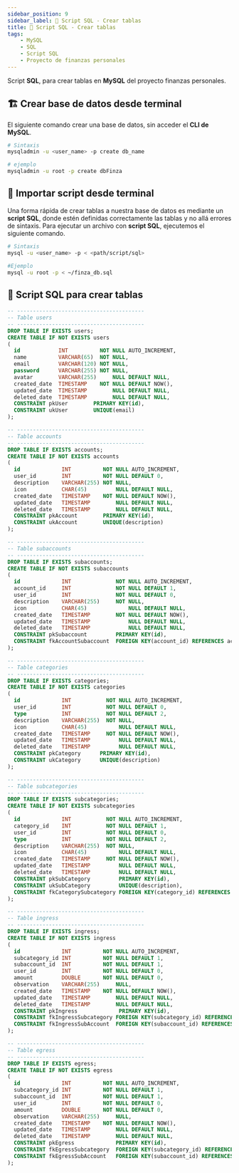 ```yaml
---
sidebar_position: 9
sidebar_label: 📝 Script SQL - Crear tablas
title: 📝 Script SQL - Crear tablas
tags:
    - MySQL
    - SQL
    - Script SQL
    - Proyecto de finanzas personales
---
```


Script __SQL__, para crear tablas en __MySQL__ del proyecto
finanzas personales.

## 🏗️ Crear base de datos desde terminal

El siguiente comando crear una base de datos, sin acceder el __CLI de MySQL__.

```bash
# Sintaxis
mysqladmin -u <user_name> -p create db_name

# ejemplo
mysqladmin -u root -p create dbFinza
```

## 🛬 Importar script desde terminal

Una forma rápida de crear tablas a nuestra base de datos
es mediante un __script SQL__,
donde estén definidas correctamente las tablas y no allá
errores de sintaxis.
Para ejecutar un archivo con __script SQL__, ejecutemos
el siguiente comando.

```bash
# Sintaxis
mysql -u <user_name> -p < <path/script/sql>

#Ejemplo
mysql -u root -p < ~/finza_db.sql
```

## 📖 Script SQL para crear tablas

```sql title="~/finza_db.sql"
-- ----------------------------------------
-- Table users
-- ----------------------------------------
DROP TABLE IF EXISTS users;
CREATE TABLE IF NOT EXISTS users
(
  id            INT          NOT NULL AUTO_INCREMENT,
  name          VARCHAR(65)  NOT NULL,
  email         VARCHAR(120) NOT NULL,
  password      VARCHAR(255) NOT NULL,
  avatar        VARCHAR(255)     NULL DEFAULT NULL,
  created_date  TIMESTAMP    NOT NULL DEFAULT NOW(),
  updated_date  TIMESTAMP        NULL DEFAULT NULL,
  deleted_date  TIMESTAMP        NULL DEFAULT NULL,
  CONSTRAINT pkUser        PRIMARY KEY(id),
  CONSTRAINT ukUser        UNIQUE(email)
);

-- ----------------------------------------
-- Table accounts
-- ----------------------------------------
DROP TABLE IF EXISTS accounts;
CREATE TABLE IF NOT EXISTS accounts
(
  id             INT          NOT NULL AUTO_INCREMENT,
  user_id        INT          NOT NULL DEFAULT 0,
  description    VARCHAR(255) NOT NULL,
  icon           CHAR(45)         NULL DEFAULT NULL,
  created_date   TIMESTAMP    NOT NULL DEFAULT NOW(),
  updated_date   TIMESTAMP        NULL DEFAULT NULL,
  deleted_date   TIMESTAMP        NULL DEFAULT NULL,
  CONSTRAINT pkAccount        PRIMARY KEY(id),
  CONSTRAINT ukAccount        UNIQUE(description)
);

-- ----------------------------------------
-- Table subaccounts
-- ----------------------------------------
DROP TABLE IF EXISTS subaccounts;
CREATE TABLE IF NOT EXISTS subaccounts
(
  id             INT              NOT NULL AUTO_INCREMENT,
  account_id     INT              NOT NULL DEFAULT 1,
  user_id        INT              NOT NULL DEFAULT 0,
  description    VARCHAR(255)     NOT NULL,
  icon           CHAR(45)             NULL DEFAULT NULL,
  created_date   TIMESTAMP        NOT NULL DEFAULT NOW(),
  updated_date   TIMESTAMP            NULL DEFAULT NULL,
  deleted_date   TIMESTAMP            NULL DEFAULT NULL,
  CONSTRAINT pkSubaccount         PRIMARY KEY(id),
  CONSTRAINT fkAccountSubaccount  FOREIGN KEY(account_id) REFERENCES accounts(id)
);

-- ----------------------------------------
-- Table categories
-- ----------------------------------------
DROP TABLE IF EXISTS categories;
CREATE TABLE IF NOT EXISTS categories
(
  id             INT           NOT NULL AUTO_INCREMENT,
  user_id        INT           NOT NULL DEFAULT 0,
  type           INT           NOT NULL DEFAULT 2,
  description    VARCHAR(255)  NOT NULL,
  icon           CHAR(45)          NULL DEFAULT NULL,
  created_date   TIMESTAMP     NOT NULL DEFAULT NOW(),
  updated_date   TIMESTAMP         NULL DEFAULT NULL,
  deleted_date   TIMESTAMP         NULL DEFAULT NULL,
  CONSTRAINT pkCategory      PRIMARY KEY(id),
  CONSTRAINT ukCategory      UNIQUE(description)
);

-- ----------------------------------------
-- Table subcategories
-- ----------------------------------------
DROP TABLE IF EXISTS subcategories;
CREATE TABLE IF NOT EXISTS subcategories
(
  id             INT           NOT NULL AUTO_INCREMENT,
  category_id    INT           NOT NULL DEFAULT 1,
  user_id        INT           NOT NULL DEFAULT 0,
  type           INT           NOT NULL DEFAULT 2,
  description    VARCHAR(255)  NOT NULL,
  icon           CHAR(45)          NULL DEFAULT NULL,
  created_date   TIMESTAMP     NOT NULL DEFAULT NOW(),
  updated_date   TIMESTAMP         NULL DEFAULT NULL,
  deleted_date   TIMESTAMP         NULL DEFAULT NULL,
  CONSTRAINT pkSubCategory         PRIMARY KEY(id),
  CONSTRAINT ukSubCategory         UNIQUE(description),
  CONSTRAINT fkCategorySubcategory FOREIGN KEY(category_id) REFERENCES categories(id)
);

-- ----------------------------------------
-- Table ingress
-- ----------------------------------------
DROP TABLE IF EXISTS ingress;
CREATE TABLE IF NOT EXISTS ingress
(
  id             INT          NOT NULL AUTO_INCREMENT,
  subcategory_id INT          NOT NULL DEFAULT 1,
  subaccount_id  INT          NOT NULL DEFAULT 1,
  user_id        INT          NOT NULL DEFAULT 0,
  amount         DOUBLE       NOT NULL DEFAULT 0,
  observation    VARCHAR(255)     NULL,
  created_date   TIMESTAMP    NOT NULL DEFAULT NOW(),
  updated_date   TIMESTAMP        NULL DEFAULT NULL,
  deleted_date   TIMESTAMP        NULL DEFAULT NULL,
  CONSTRAINT pkIngress             PRIMARY KEY(id),
  CONSTRAINT fkIngressSubcategory FOREIGN KEY(subcategory_id) REFERENCES categories(id),
  CONSTRAINT fkIngressSubAccount  FOREIGN KEY(subaccount_id) REFERENCES  subaccounts(id)
);

-- ----------------------------------------
-- Table egress
-- ----------------------------------------
DROP TABLE IF EXISTS egress;
CREATE TABLE IF NOT EXISTS egress
(
  id             INT          NOT NULL AUTO_INCREMENT,
  subcategory_id INT          NOT NULL DEFAULT 1,
  subaccount_id  INT          NOT NULL DEFAULT 1,
  user_id        INT          NOT NULL DEFAULT 0,
  amount         DOUBLE       NOT NULL DEFAULT 0,
  observation    VARCHAR(255)     NULL,
  created_date   TIMESTAMP    NOT NULL DEFAULT NOW(),
  updated_date   TIMESTAMP        NULL DEFAULT NULL,
  deleted_date   TIMESTAMP        NULL DEFAULT NULL,
  CONSTRAINT pkEgress             PRIMARY KEY(id),
  CONSTRAINT fkEgressSubcategory  FOREIGN KEY(subcategory_id) REFERENCES categories(id),
  CONSTRAINT fkEgressSubAccount   FOREIGN KEY(subaccount_id) REFERENCES  subaccounts(id)
);

```
